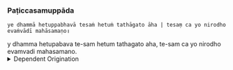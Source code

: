 ### Paṭiccasamuppāda

```
ye dhammā hetuppabhavā tesaṁ hetuṁ tathāgato āha | tesaṃ ca yo nirodho evaṁvādī mahāsamaṇo॥
```

<Speech repetition={7}>
  y dhamma hetupabava te-sam hetum tathagato aha,
  te-sam ca yo nirodho evamvadi mahasamano.
</Speech>

<details>
  <summary>Dependent Origination</summary>
  <div>
    Dependent origination can be contrasted with the classic Western concept of [causation](https://en.wikipedia.org/wiki/Causality_(philosophy)) in which an action by one thing is said to cause a change in another thing.
    Dependent origination instead views the change as being caused by many factors, not just one or even a few.

    > Those [dharmas](https://en.wikipedia.org/wiki/Abhidharma) which arise from a cause, the [Tathāgata](https://en.wikipedia.org/wiki/Tath%C4%81gata) has declared their cause, and that which is the cessation of them.
    > Thus the great renunciant ([sramana](https://en.wikipedia.org/wiki/%C5%9Arama%E1%B9%87a)) has taught.

    ```text title="प्रतीत्यसमुत्पाद"
    ये धर्मा हेतु प्रभवा हेतुं तेषां तथागतः ह्यवदत् तेषां च यो निरोध एवं वादी महाश्रमणः॥
    ```

    ```text title="རྟེན་ཅིང་འབྲེལ་བར་འབྱུང་བ་"
    ཡེ་དྷརྨཱ་ཧེ་ཏུ་པྲ་བྷ་ཝཱ་ཧེ་ཏུནྟེ་ཥཱནྟ་ཐཱ་ག་ཏོ་ཧྱ་ཝ་དཏ། ཏེ་ཥཱཉྩ་ཡོ་ནི་རོ་དྷ་ཨེ་ཝཾ་བཱ་དཱི་མ་ཧཱ་ཤྲཱ་མ་ཎ།
    ```
  </div>
</details>
